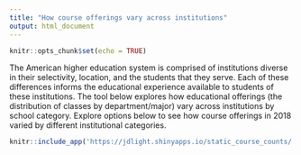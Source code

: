 ```yaml
---
title: "How course offerings vary across institutions"
output: html_document
---
```


```r
knitr::opts_chunk$set(echo = TRUE)
```

The American higher education system is comprised of institutions diverse in their selectivity, location, and the students that they serve. Each of these differences informs the educational experience available to students of these institutions. The tool below explores how educational offerings (the distribution of classes by department/major) vary across institutions by school category. Explore options below to see how course offerings in 2018 varied by different institutional categories.

```r
knitr::include_app('https://jdlight.shinyapps.io/static_course_counts/', '1000px')
```

